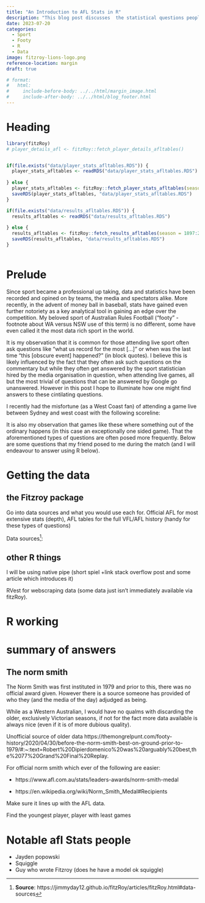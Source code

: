 ```yaml
---
title: "An Introduction to AFL Stats in R"
description: "This blog post discusses  the statistical questions people frequently in pose while watching sport I will discuss how one can use R to answer some of these questions using some questions that were actually presented at a game I attended."
date: 2023-07-20
categories: 
  - Sport
  - Footy
  - R
  - Data
image: fitzroy-lions-logo.png
reference-location: margin
draft: true

# format:
#   html:
#     include-before-body: ../../html/margin_image.html
#     include-after-body: ../../html/blog_footer.html
---
```



# Heading


```r
library(fitzRoy)
# player_details_afl <- fitzRoy::fetch_player_details_afltables()



```


```r
if(file.exists("data/player_stats_afltables.RDS")) {
  player_stats_afltables <- readRDS("data/player_stats_afltables.RDS")
  
} else {
  player_stats_afltables <- fitzRoy::fetch_player_stats_afltables(season = 1897:2023)
  saveRDS(player_stats_afltables, "data/player_stats_afltables.RDS")
}

if(file.exists("data/results_afltables.RDS")) {
  results_afltables <- readRDS("data/results_afltables.RDS")
  
} else {
  results_afltables <- fitzRoy::fetch_results_afltables(season = 1897:2023)
  saveRDS(results_afltables, "data/results_afltables.RDS")
}



```


# Prelude

Since sport became a professional up taking, data and statistics have been recorded and opined on by teams, the media and spectators alike. More recently, in the advent of money ball in baseball, stats have gained even further notoriety as a key analytical tool in gaining an edge over the competition. My beloved sport of Australian Rules Football ("footy" - footnote about WA versus NSW use of this term) is no different, some have even called it the most data rich sport in the world.

It is my observation that it is common for those attending live sport often ask questions like "what us record for the most [...]" or when was the last time "this [obscure event] happened?" (in block quotes). I believe this is likely influenced by the fact that they often ask such questions on the commentary but while they often get answered by the sport statistician hired by the media organisation in question, when attending live games, all but the most trivial of questions that can be answered by Google go unanswered. However in this post I hope to illuminate how one might find answers to these cintilating questions.

I recently had the misfortune (as a West Coast fan) of attending a game live between Sydney and west coast with the following scoreline:

It is also my observation that games like these where something out of the ordinary happens (in this case an exceptionally one sided game). That the aforementioned types of questions are often posed more frequently. Below are some questions that my friend posed to me during the match (and I will endeavour to answer using R below).

# Getting the data

## the Fitzroy package

Go into data sources and what you would use each for. Official AFL for most extensive stats (depth), AFL tables for the full VFL/AFL history (handy for these types of questions)

Data sources[^FitzRoy]:

[^FitzRoy]: **Source**: https://jimmyday12.github.io/fitzRoy/articles/fitzRoy.html#data-sources


## other R things

I will be using native pipe (short spiel +link stack overflow post and some article which introduces it)

RVest for webscraping data (some data just isn't immediately available via fitzRoy).

# R working

# summary of answers

## The norm smith

The Norm Smith was first instituted in 1979 and prior to this, there was no official award given. However there is a source someone has provided of who they (and the media of the day) adjudged as being.

While as a Western Australian, I would have no qualms with discarding the older, exclusively Victorian seasons, if not for the fact more data available is always nice (even if it is of more dubious quality).

Unofficial source of older data
https://themongrelpunt.com/footy-history/2020/04/30/before-the-norm-smith-best-on-ground-prior-to-1979/#:~:text=Robert%20Dipierdomenico%20was%20arguably%20best,the%2077%20Grand%20Final%20Replay.


For official norm smith which ever of the following are easier:

- https://www.afl.com.au/stats/leaders-awards/norm-smith-medal

- https://en.wikipedia.org/wiki/Norm_Smith_Medal#Recipients

Make sure it lines up with the AFL data.

Find the youngest player, player with least games

# Notable afl Stats people

- Jayden popowski
- Squiggle
- Guy who wrote Fitzroy (does he have a model ok squiggle)

